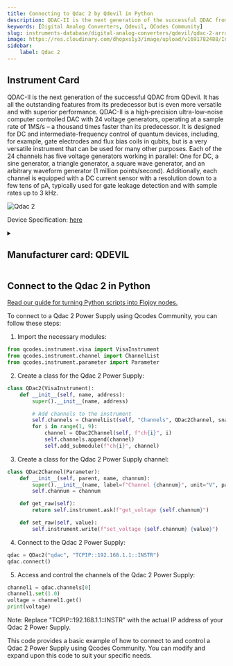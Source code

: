 ```yaml
---
title: Connecting to Qdac 2 by Qdevil in Python
description: QDAC-II is the next generation of the successful QDAC from QDevil. It has all the outstanding features from its predecessor but is even more versatile and with superior performance. QDAC-II is a high-precision ultra-low-noise computer controlled DAC with 24 voltage generators, operating at a sample rate of 1MS/s – a thousand times faster than its predecessor. It is designed for DC and intermediate-frequency control of quantum devices, including, for example, gate electrodes and flux bias coils in qubits, but is a very versatile instrument that can be used for many other purposes. Each of the 24 channels has five voltage generators working in parallel, One for DC, a sine generator, a triangle generator, a square wave generator, and an arbitrary waveform generator (1 million points/second). Additionally, each channel is equipped with a DC current sensor with a resolution down to a few tens of pA, typically used for gate leakage detection and with sample rates up to 3 kHz.
keywords: [Digital Analog Converters, Qdevil, QCodes Community] 
slug: instruments-database/digital-analog-converters/qdevil/qdac-2-array 
image: https://res.cloudinary.com/dhopxs1y3/image/upload/v1691782488/Instruments/Digital-Analog%20Converter/Qdac-2/Qdac-2.jpg
sidebar:
    label: Qdac 2 
---
```



## Instrument Card

QDAC-II is the next generation of the successful QDAC from QDevil. It has all the outstanding features from its predecessor but is even more versatile and with superior performance. QDAC-II is a high-precision ultra-low-noise computer controlled DAC with 24 voltage generators, operating at a sample rate of 1MS/s – a thousand times faster than its predecessor. It is designed for DC and intermediate-frequency control of quantum devices, including, for example, gate electrodes and flux bias coils in qubits, but is a very versatile instrument that can be used for many other purposes. Each of the 24 channels has five voltage generators working in parallel: One for DC, a sine generator, a triangle generator, a square wave generator, and an arbitrary waveform generator (1 million points/second). Additionally, each channel is equipped with a DC current sensor with a resolution down to a few tens of pA, typically used for gate leakage detection and with sample rates up to 3 kHz.

![Qdac 2](https://res.cloudinary.com/dhopxs1y3/image/upload/v1691782488/Instruments/Digital-Analog%20Converter/Qdac-2/Qdac-2.jpg)

Device Specification: [here](/instruments-database/all-instruments)

<details style={{ marginTop: "15px"}}>
<summary><h2 style={{display:'inline'}}>Manufacturer card: QDEVIL</h2></summary>

![QDEVIL](https://res.cloudinary.com/dhopxs1y3/image/upload/v1692125970/Instruments/Vendor%20Logos/QDevils.png)

Founded in 2016, QDevil is an international quantum technology company focused on developing and manufacturing auxiliary electronics and specialized components, operating from mK to room temperature. The mission is to accelerate research and development in quantum electronics labs. To fulfill the mission QDevil helps customers around the world by supplying world-class auxiliary electronics.

- Headquarters: COPENHAGEN, DENMARK
- Yearly Revenue (millions, USD): 2
- Vendor Website: [here](https://qdevil.com/)

</details>


<FeaturedInstrumentVideo category="DIGITAL_ANALOG_CONVERTERS" />

## Connect to the Qdac 2 in Python

[Read our guide for turning Python scripts into Flojoy nodes.](https://docs.flojoy.ai/contribution/blocks/custom-flojoy-block/)



<Tabs>
<TabItem value="Flojoy" label="Flojoy" className="flojoy-instrument-tabs">

<SectionsCard category="DIGITAL_ANALOG_CONVERTERS" manufacturer="Qdevil"></SectionsCard>

</TabItem>
<TabItem value="QCodes Community" label="QCodes Community">

To connect to a Qdac 2 Power Supply using Qcodes Community, you can follow these steps:

1. Import the necessary modules:

```python
from qcodes.instrument.visa import VisaInstrument
from qcodes.instrument.channel import ChannelList
from qcodes.instrument.parameter import Parameter
```

2. Create a class for the Qdac 2 Power Supply:

```python
class QDac2(VisaInstrument):
    def __init__(self, name, address):
        super().__init__(name, address)

        # Add channels to the instrument
        self.channels = ChannelList(self, "Channels", QDac2Channel, snapshotable=False)
        for i in range(1, 9):
            channel = QDac2Channel(self, f"ch{i}", i)
            self.channels.append(channel)
            self.add_submodule(f"ch{i}", channel)
```

3. Create a class for the Qdac 2 Power Supply channel:

```python
class QDac2Channel(Parameter):
    def __init__(self, parent, name, channum):
        super().__init__(name, label=f"Channel {channum}", unit="V", parent=parent)
        self.channum = channum

    def get_raw(self):
        return self.instrument.ask(f"get_voltage {self.channum}")

    def set_raw(self, value):
        self.instrument.write(f"set_voltage {self.channum} {value}")
```

4. Connect to the Qdac 2 Power Supply:

```python
qdac = QDac2("qdac", "TCPIP::192.168.1.1::INSTR")
qdac.connect()
```

5. Access and control the channels of the Qdac 2 Power Supply:

```python
channel1 = qdac.channels[0]
channel1.set(1.0)
voltage = channel1.get()
print(voltage)
```

Note: Replace "TCPIP::192.168.1.1::INSTR" with the actual IP address of your Qdac 2 Power Supply.

This code provides a basic example of how to connect to and control a Qdac 2 Power Supply using Qcodes Community. You can modify and expand upon this code to suit your specific needs.

</TabItem>
</Tabs>